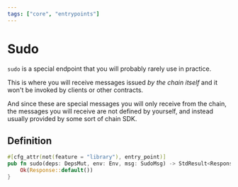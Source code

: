 ```yaml
---
tags: ["core", "entrypoints"]
---
```



# Sudo

`sudo` is a special endpoint that you will probably rarely use in practice.

This is where you will receive messages issued _by the chain itself_ and it won't be invoked by
clients or other contracts.

And since these are special messages you will only receive from the chain, the messages you will
receive are not defined by yourself, and instead usually provided by some sort of chain SDK.

## Definition

```rust filename="contract.rs" template="core"
#[cfg_attr(not(feature = "library"), entry_point)]
pub fn sudo(deps: DepsMut, env: Env, msg: SudoMsg) -> StdResult<Response> {
    Ok(Response::default())
}
```
